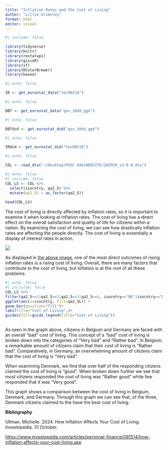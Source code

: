 ```yaml
---
title: "Inflation Rates and the Cost of Living"
author: "Lillie Grimsley"
format: html
editor: visual
---
```


```r
#| include: false

library(tidyverse)
library(knitr)
library(restatapi)
library(giscoR)
library(sf)
library(RColorBrewer)
library(haven)
```

```r
#| echo: false 

IR <- get_eurostat_data("tec00118")

```

```r
#| echo: false 

DBT <- get_eurostat_data("gov_10dd_ggd")

```

```r
#| echo: false 

DBTdsd <- get_eurostat_dsd("gov_10dd_ggd")

```

```r
#| echo: false 

IRdsd <- get_eurostat_dsd("tec00118")

```

```r
#| echo: false 

COL <- read_dta("~/Desktop/POSC 644/WEBSITE/ZA5929_v3-0-0.dta")

```

```r
#| echo: false 
#| include: false 
COL_LS <- COL %>% 
  select(isocntry, qa2_5) %>% 
  mutate(qa2_5L = as_factor(qa2_5))
  
head(COL_LS)
```

The cost of living is directly affected by inflation rates, so it is important to examine it when looking at inflation rates. The cost of living has a direct effect on the overall satisfaction and quality of life for citizens within a nation. By examining the cost of living, we can see how drastically inflation rates are affecting the people directly. The cost of living is essentially a display of interest rates in action.

![](images/Inflation.png)

As displayed in [the above image](https://www.investopedia.com/articles/personal-finance/081514/how-inflation-affects-your-cost-living.asp), one of the most direct outcomes of rising inflation rates is a rising cost of living. Overall, there are many factors that contribute to the cost of living, but inflation is at the root of all these problems.

```r
#| echo: false 
#| inclulde: false 
COL_LS %>%
filter(qa2_5==1|qa2_5==2|qa2_5==3|qa2_5==4, isocntry=="BE"|isocntry=="DK"|isocntry=="GR") %>%
ggplot(aes(x=isocntry, fill=qa2_5L)) +
geom_bar(position="fill")+
labs(title="Cost of Living",)+
guides(fill=guide_legend(title="Cost of Living"))
 
```

As seen in the graph above, citizens in Belgium and Germany are faced with an overall "bad" cost of living. This concept of a "bad" cost of living is broken down into the categories of "Very bad" and "Rather bad". In Belgium, a remarkable amount of citizens claim that their cost of living is "Rather bad". Comparatively, in Germany, an overwhelming amount of citizens claim that the cost of living is "Very bad".

When examining Denmark, we find that over half of the responding citizens claimed the cost of living is "good". When broken down further we see that most citizens responded the cost of living was "Rather good" while few responded that it was "Very good".

This graph shows a comparison between the cost of living in Belgium, Denmark, and Germany. Through this graph we can see that, of the three, Denmark citizens claimed to the have the best cost of living.

**Bibliography**

Ullman, Michelle. 2024. How Inflation Affects Your Cost of Living. Investopedia. 31 October.

<https://www.investopedia.com/articles/personal-finance/081514/how-inflation-affects-your-cost-living.asp>
